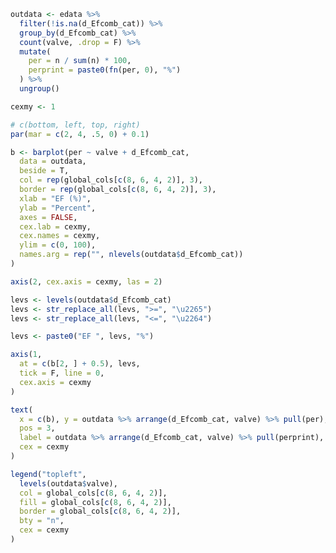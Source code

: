 ```r

outdata <- edata %>%
  filter(!is.na(d_Efcomb_cat)) %>%
  group_by(d_Efcomb_cat) %>%
  count(valve, .drop = F) %>%
  mutate(
    per = n / sum(n) * 100,
    perprint = paste0(fn(per, 0), "%")
  ) %>%
  ungroup()

cexmy <- 1

# c(bottom, left, top, right)
par(mar = c(2, 4, .5, 0) + 0.1)

b <- barplot(per ~ valve + d_Efcomb_cat,
  data = outdata,
  beside = T,
  col = rep(global_cols[c(8, 6, 4, 2)], 3),
  border = rep(global_cols[c(8, 6, 4, 2)], 3),
  xlab = "EF (%)",
  ylab = "Percent",
  axes = FALSE,
  cex.lab = cexmy,
  cex.names = cexmy,
  ylim = c(0, 100),
  names.arg = rep("", nlevels(outdata$d_Efcomb_cat))
)

axis(2, cex.axis = cexmy, las = 2)

levs <- levels(outdata$d_Efcomb_cat)
levs <- str_replace_all(levs, ">=", "\u2265")
levs <- str_replace_all(levs, "<=", "\u2264")

levs <- paste0("EF ", levs, "%")

axis(1,
  at = c(b[2, ] + 0.5), levs,
  tick = F, line = 0,
  cex.axis = cexmy
)

text(
  x = c(b), y = outdata %>% arrange(d_Efcomb_cat, valve) %>% pull(per),
  pos = 3,
  label = outdata %>% arrange(d_Efcomb_cat, valve) %>% pull(perprint),
  cex = cexmy
)

legend("topleft",
  levels(outdata$valve),
  col = global_cols[c(8, 6, 4, 2)],
  fill = global_cols[c(8, 6, 4, 2)],
  border = global_cols[c(8, 6, 4, 2)],
  bty = "n",
  cex = cexmy
)
```
